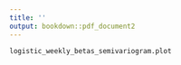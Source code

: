 ```yaml
---
title: ''
output: bookdown::pdf_document2
---
```


\renewcommand{\thefigure}{S\arabic{figure}}
\setcounter{figure}{0}

```r
logistic_weekly_betas_semivariogram.plot
```

\newpage

